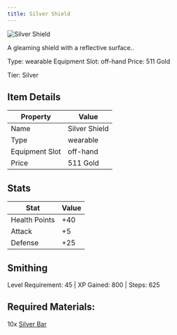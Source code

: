 ```yaml
---
title: Silver Shield
---
```


<div className="flex items-start gap-6 mb-8">
  <div className="flex-shrink-0">
    <img src="/assets/resources/crafting/weapons/shields/silver_shield.png" alt="Silver Shield" className="w-24 h-24 border rounded-lg" />
  </div>
  <div className="flex-1">
    <div className="space-y-2">
      <p className="text-lg text-muted-foreground">A gleaming shield with a reflective surface..</p>
      <div className="flex flex-wrap gap-4 text-sm">
        <span className="px-2 py-1 bg-green-100 dark:bg-green-900 rounded-md">
          Type: wearable
        </span>
        <span className="px-2 py-1 bg-purple-100 dark:bg-purple-900 rounded-md">
          Equipment Slot: off-hand
        </span>
        <span className="px-2 py-1 bg-yellow-100 dark:bg-yellow-900 rounded-md">
          Price: 511 Gold
        </span>
      </div>
      <p className="text-sm font-medium">Tier: Silver</p>
    </div>
  </div>
</div>

## Item Details
| Property | Value |
|----------|-------|
| Name | Silver Shield |
| Type | wearable |
| Equipment Slot | off-hand |
| Price | 511 Gold |

## Stats
| Stat | Value |
|------|-------|
| Health Points | +40 |
| Attack | +5 |
| Defense | +25 |

## Smithing
Level Requirement: 45 | XP Gained: 800 | Steps: 625

## Required Materials:
10x [Silver Bar](/docs/resources/individual/silver_bar)

